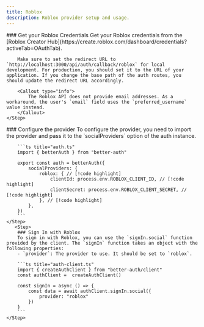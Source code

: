 ```yaml
---
title: Roblox
description: Roblox provider setup and usage.
---
```


<Steps>
    <Step> 
        ### Get your Roblox Credentials
        Get your Roblox credentials from the [Roblox Creator Hub](https://create.roblox.com/dashboard/credentials?activeTab=OAuthTab).

        Make sure to set the redirect URL to `http://localhost:3000/api/auth/callback/roblox` for local development. For production, you should set it to the URL of your application. If you change the base path of the auth routes, you should update the redirect URL accordingly.

        <Callout type="info">
            The Roblox API does not provide email addresses. As a workaround, the user's `email` field uses the `preferred_username` value instead.
        </Callout>
    </Step>

  <Step>
        ### Configure the provider
        To configure the provider, you need to import the provider and pass it to the `socialProviders` option of the auth instance.

        ```ts title="auth.ts"
        import { betterAuth } from "better-auth"

        export const auth = betterAuth({
            socialProviders: {
                roblox: { // [!code highlight]
                    clientId: process.env.ROBLOX_CLIENT_ID, // [!code highlight]
                    clientSecret: process.env.ROBLOX_CLIENT_SECRET, // [!code highlight]
                }, // [!code highlight]
            },
        })
        ```
    </Step>
       <Step>
        ### Sign In with Roblox
        To sign in with Roblox, you can use the `signIn.social` function provided by the client. The `signIn` function takes an object with the following properties:
        - `provider`: The provider to use. It should be set to `roblox`.

        ```ts title="auth-client.ts"
        import { createAuthClient } from "better-auth/client"
        const authClient =  createAuthClient()

        const signIn = async () => {
            const data = await authClient.signIn.social({
                provider: "roblox"
            })
        }
        ```
    </Step>

</Steps>
